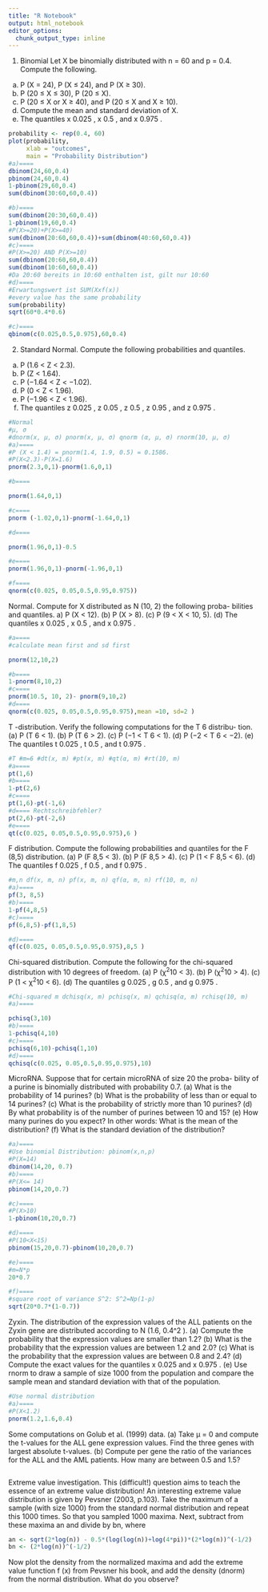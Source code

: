 ```yaml
---
title: "R Notebook"
output: html_notebook
editor_options: 
  chunk_output_type: inline
---
```

1. Binomial Let X be binomially distributed with n = 60 and p = 0.4.
Compute the following.
(a) P (X = 24), P (X ≤ 24), and P (X ≥ 30).
(b) P (20 ≤ X ≤ 30), P (20 ≤ X).
(c) P (20 ≤ X or X ≥ 40), and P (20 ≤ X and X ≥ 10).
(d) Compute the mean and standard deviation of X.
(e) The quantiles x 0.025 , x 0.5 , and x 0.975 .

```r

probability <- rep(0.4, 60) 
plot(probability,
     xlab = "outcomes",
     main = "Probability Distribution") 
#a)====
dbinom(24,60,0.4)
pbinom(24,60,0.4)
1-pbinom(29,60,0.4)
sum(dbinom(30:60,60,0.4))

#b)====
sum(dbinom(20:30,60,0.4))
1-pbinom(19,60,0.4)
#P(X>=20)+P(X>=40)
sum(dbinom(20:60,60,0.4))+sum(dbinom(40:60,60,0.4))
#c)====
#P(X>=20) AND P(X>=10)
sum(dbinom(20:60,60,0.4))
sum(dbinom(10:60,60,0.4))
#Da 20:60 bereits in 10:60 enthalten ist, gilt nur 10:60
#d)====
#Erwartungswert ist SUM(Xxf(x))
#every value has the same probability
sum(probability)
sqrt(60*0.4*0.6)

#c)====
qbinom(c(0.025,0.5,0.975),60,0.4)
```

2. Standard Normal. Compute the following probabilities and quantiles.
(a) P (1.6 < Z < 2.3).
(b) P (Z < 1.64).
(c) P (−1.64 < Z < −1.02).
(d) P (0 < Z < 1.96).
(e) P (−1.96 < Z < 1.96).
(f) The quantiles z 0.025 , z 0.05 , z 0.5 , z 0.95 , and z 0.975 .
```r
#Normal
#µ, σ
#dnorm(x, µ, σ) pnorm(x, µ, σ) qnorm (α, µ, σ) rnorm(10, µ, σ)
#a)====
#P (X < 1.4) = pnorm(1.4, 1.9, 0.5) = 0.1586.
#P(X<2.3)-P(X=1.6)
pnorm(2.3,0,1)-pnorm(1.6,0,1)

#b====

pnorm(1.64,0,1)

#c====
pnorm (-1.02,0,1)-pnorm(-1.64,0,1)

#d====

pnorm(1.96,0,1)-0.5

#e====
pnorm(1.96,0,1)-pnorm(-1.96,0,1)

#f====
qnorm(c(0.025, 0.05,0.5,0.95,0.975))
```
Normal. Compute for X distributed as N (10, 2) the following proba-
bilities and quantiles.
a) P (X < 12).
(b) P (X > 8).
(c) P (9 < X < 10, 5).
(d) The quantiles x 0.025 , x 0.5 , and x 0.975 .
```r
#a====
#calculate mean first and sd first

pnorm(12,10,2)

#b====
1-pnorm(8,10,2)
#c====
pnorm(10.5, 10, 2)- pnorm(9,10,2)
#d====
qnorm(c(0.025, 0.05,0.5,0.95,0.975),mean =10, sd=2 )

```
T -distribution. Verify the following computations for the T 6 distribu-
tion.
(a) P (T 6 < 1).
(b) P (T 6 > 2).
(c) P (−1 < T 6 < 1).
(d) P (−2 < T 6 < −2).
(e) The quantiles t 0.025 , t 0.5 , and t 0.975 .
```r
#T #m=6 #dt(x, m) #pt(x, m) #qt(α, m) #rt(10, m)
#a====
pt(1,6)
#b====
1-pt(2,6)
#c====
pt(1,6)-pt(-1,6)
#d==== Rechtschreibfehler?
pt(2,6)-pt(-2,6)
#e====
qt(c(0.025, 0.05,0.5,0.95,0.975),6 )

```
F distribution. Compute the following probabilities and quantiles for
the F (8,5) distribution.
(a) P (F 8,5 < 3).
(b) P (F 8,5 > 4).
(c) P (1 < F 8,5 < 6).
(d) The quantiles f 0.025 , f 0.5 , and f 0.975 .
```r
#m,n df(x, m, n) pf(x, m, n) qf(α, m, n) rf(10, m, n)
#a)====
pf(3, 8,5)
#b)====
1-pf(4,8,5)
#c)====
pf(6,8,5)-pf(1,8,5)

#d)====
qf(c(0.025, 0.05,0.5,0.95,0.975),8,5 )


```
Chi-squared distribution. Compute the following for the chi-squared
distribution with 10 degrees of freedom.
(a) P (χ^2^10 < 3).
(b) P (χ^2^10 > 4).
(c) P (1 < χ^2^10 < 6).
(d) The quantiles g 0.025 , g 0.5 , and g 0.975 .
```r
#Chi-squared m dchisq(x, m) pchisq(x, m) qchisq(α, m) rchisq(10, m)
#a)====

pchisq(3,10)
#b)====
1-pchisq(4,10)
#c)====
pchisq(6,10)-pchisq(1,10)
#d)====
qchisq(c(0.025, 0.05,0.5,0.95,0.975),10)

```
MicroRNA. Suppose that for certain microRNA of size 20 the proba-
bility of a purine is binomially distributed with probability 0.7.
(a) What is the probability of 14 purines?
(b) What is the probability of less than or equal to 14 purines?
(c) What is the probability of strictly more than 10 purines?
(d) By what probability is of the number of purines between 10 and
15?
(e) How many purines do you expect? In other words: What is the
mean of the distribution?
(f) What is the standard deviation of the distribution?
```r
#a)====
#Use binomial Distribution: pbinom(x,n,p)
#P(X=14)
dbinom(14,20, 0.7)
#b)====
#P(X<= 14)
pbinom(14,20,0.7)

#c)====
#P(X>10)
1-pbinom(10,20,0.7)

#d)====
#P(10<X<15)
pbinom(15,20,0.7)-pbinom(10,20,0.7)

#e)====
#m=N*p
20*0.7

#f)====
#square root of variance S^2: S^2=Np(1-p)
sqrt(20*0.7*(1-0.7))

```
Zyxin. The distribution of the expression values of the ALL patients
on the Zyxin gene are distributed according to N (1.6, 0.4^2 ).
(a) Compute the probability that the expression values are smaller
than 1.2?
(b) What is the probability that the expression values are between 1.2
and 2.0?
(c) What is the probability that the expression values are between 0.8
and 2.4?
(d) Compute the exact values for the quantiles x 0.025 and x 0.975 .
(e) Use rnorm to draw a sample of size 1000 from the population and
compare the sample mean and standard deviation with that of the
population.
```r
#Use normal distribution
#a)====
#P(X<1.2)
pnorm(1.2,1.6,0.4)

```
Some computations on Golub et al. (1999) data.
(a) Take µ = 0 and compute the t-values for the ALL gene expression
values. Find the three genes with largest absolute t-values.
(b) Compute per gene the ratio of the variances for the ALL and the
AML patients. How many are between 0.5 and 1.5?
```r

```
Extreme value investigation. This (difficult!) question aims to teach
the essence of an extreme value distribution! An interesting extreme
value distribution is given by Pevsner (2003, p.103). Take the maximum
of a sample (with size 1000) from the standard normal distribution and
repeat this 1000 times. So that you sampled 1000 maxima. Next,
subtract from these maxima an and divide by bn, where
```r
an <- sqrt(2*log(n)) - 0.5*(log(log(n))+log(4*pi))*(2*log(n))^(-1/2)
bn <- (2*log(n))^(-1/2)


```
Now plot the density from the normalized maxima and add the extreme
value function f (x) from Pevsner his book, and add the density (dnorm)
from the normal distribution. What do you observe?
```r

```
